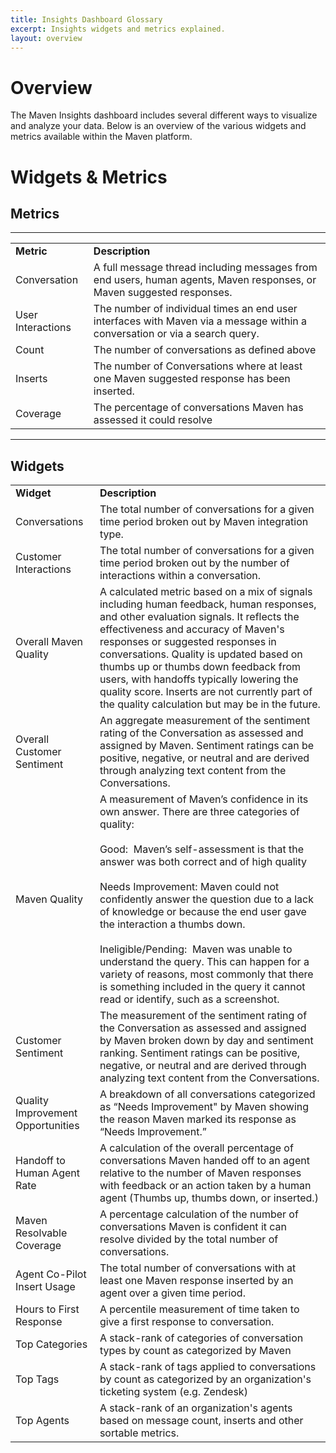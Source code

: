 ```yaml
---
title: Insights Dashboard Glossary
excerpt: Insights widgets and metrics explained.
layout: overview
---
```


# Overview

The Maven Insights dashboard includes several different ways to visualize and analyze your data. Below is an overview of the various widgets and metrics available within the Maven platform.


# Widgets & Metrics

## Metrics

****

|              |                                                                                                                             |
| ------------ | --------------------------------------------------------------------------------------------------------------------------- |
| **Metric**   | **Description**                                                                                                             |
| Conversation | A full message thread including messages from end users, human agents, Maven responses, or Maven suggested responses.       |
| User Interactions | The number of individual times an end user interfaces with Maven via a message within a conversation or via a search query. |
| Count        | The number of conversations as defined above                                                                                |
| Inserts      | The number of Conversations where at least one Maven suggested response has been inserted.|
| Coverage     | The percentage of conversations Maven has assessed it could resolve                                |

****


## Widgets

|                                   |                                                                                                                                                                                                                                                                                                                                                                                                                                                                                                                                                                     |
| --------------------------------- | ------------------------------------------------------------------------------------------------------------------------------------------------------------------------------------------------------------------------------------------------------------------------------------------------------------------------------------------------------------------------------------------------------------------------------------------------------------------------------------------------------------------------------------------------------------------- |
| **Widget**                        | **Description**                                                                                                                                                                                                                                                                                                                                                                                                                                                                                                                                                     |
| Conversations                     | The total number of conversations for a given time period broken out by Maven integration type.                                                                                                                                                                                                                                                                                                                                                                                                                                                                     |
| Customer Interactions             | The total number of conversations for a given time period broken out by the number of interactions within a conversation.                                                                                                                                                                                                                                                                                                                                                                                                                                           |
| Overall Maven Quality             | A calculated metric based on a mix of signals including human feedback, human responses, and other evaluation signals. It reflects the effectiveness and accuracy of Maven's responses or suggested responses in conversations. Quality is updated based on thumbs up or thumbs down feedback from users, with handoffs typically lowering the quality score. Inserts are not currently part of the quality calculation but may be in the future.                                                                                                                   |
| Overall Customer Sentiment        | An aggregate measurement of the sentiment rating of the Conversation as assessed and assigned by Maven. Sentiment ratings can be positive, negative, or neutral and are derived through analyzing text content from the Conversations.                                                                                                                                                                                                                                                                                                                              |
| Maven Quality                     | A measurement of Maven’s confidence in its own answer. There are three categories of quality:<br/><br/>Good:  Maven’s self-assessment is that the answer was both correct and of high quality<br/><br/>Needs Improvement: Maven could not confidently answer the question due to a lack of knowledge or because the end user gave the interaction a thumbs down.<br/><br/>Ineligible/Pending:  Maven was unable to understand the query. This can happen for a variety of reasons, most commonly that there is something included in the query it cannot read or identify, such as a screenshot.  |
| Customer Sentiment                | The measurement of the sentiment rating of the Conversation as assessed and assigned by Maven broken down by day and sentiment ranking. Sentiment ratings can be positive, negative, or neutral and are derived through analyzing text content from the Conversations.                                                                                                                                                                                                                                                                                              |
| Quality Improvement Opportunities | A breakdown of all conversations categorized as “Needs Improvement" by Maven showing the reason Maven marked its response as “Needs Improvement.”                                                                                                                                                                                                                                                                                                                                                                                                                    |
| Handoff to Human Agent Rate       | A calculation of the overall percentage of conversations Maven handed off to an agent relative to the number of Maven responses with feedback or an action taken by a human agent (Thumbs up, thumbs down, or inserted.)                                                                                                                                                                                                                                                                                                                                            |
| Maven Resolvable Coverage         | A percentage calculation of the number of conversations Maven is confident it can resolve divided by the total number of conversations.                                                                                                                                                                                                                                                                                                                                                                                                                             |
| Agent Co-Pilot Insert Usage       | The total number of conversations with at least one Maven response inserted by an agent over a given time period.                                                                                                                                                                                                                                                                                                                                                                                                                                                                                  |
| Hours to First Response           | A percentile measurement of time taken to give a first response to conversation.                                                                                                                                                                                                                                                                                                                                                                                                                                                                                    |
| Top Categories                    | A stack-rank of categories of conversation types by count as categorized by Maven                                                                                                                                                                                                                                                                                                                                                                                                                                                                                   |
| Top Tags                          | A stack-rank of tags applied to conversations by count as categorized by an organization's ticketing system (e.g. Zendesk)                                                                                                                                                                                                                                                                                                                                                                                                                                          |
| Top Agents                        | A stack-rank of an organization's agents based on message count, inserts and other sortable metrics.                                                                                                                                                                                                                                                                                                                                                                                                                                                                |
